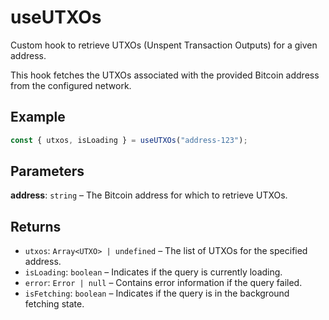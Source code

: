 # useUTXOs

Custom hook to retrieve UTXOs (Unspent Transaction Outputs) for a given address.

This hook fetches the UTXOs associated with the provided Bitcoin address from the configured network.

## Example

```typescript
const { utxos, isLoading } = useUTXOs("address-123");
```

## Parameters

**address**: `string` – The Bitcoin address for which to retrieve UTXOs.

## Returns

- `utxos`: `Array<UTXO> | undefined` – The list of UTXOs for the specified address.
- `isLoading`: `boolean` – Indicates if the query is currently loading.
- `error`: `Error | null` – Contains error information if the query failed.
- `isFetching`: `boolean` – Indicates if the query is in the background fetching state.
